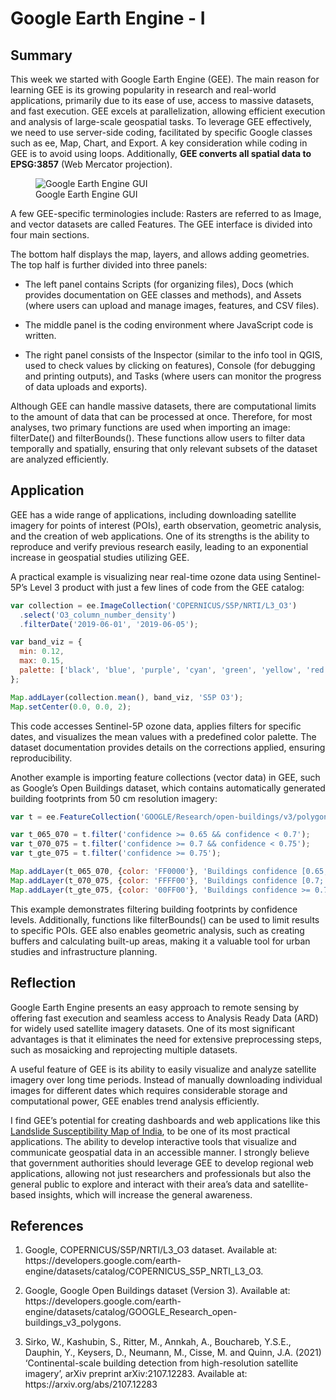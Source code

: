 # Google Earth Engine - I

## Summary

This week we started with Google Earth Engine (GEE). The main reason for learning GEE is its growing popularity in research and real-world applications, primarily due to its ease of use, access to massive datasets, and fast execution. GEE excels at parallelization, allowing efficient execution and analysis of large-scale geospatial tasks. To leverage GEE effectively, we need to use server-side coding, facilitated by specific Google classes such as ee, Map, Chart, and Export. A key consideration while coding in GEE is to avoid using loops. Additionally, **GEE converts all spatial data to EPSG:3857** (Web Mercator projection).

![Google Earth Engine GUI](Files/GEE.png)


A few GEE-specific terminologies include: Rasters are referred to as Image, and vector datasets are called Features. The GEE interface is divided into four main sections. 

The bottom half displays the map, layers, and allows adding geometries. The top half is further divided into three panels:

  - The left panel contains Scripts (for organizing files), Docs (which provides documentation on GEE classes and methods), and Assets (where users can upload and manage images, features, and CSV files).

  - The middle panel is the coding environment where JavaScript code is written.

  - The right panel consists of the Inspector (similar to the info tool in QGIS, used to check values by clicking on features), Console (for debugging and printing outputs), and Tasks (where users can monitor the progress of data uploads and exports).

Although GEE can handle massive datasets, there are computational limits to the amount of data that can be processed at once. Therefore, for most analyses, two primary functions are used when importing an image: filterDate() and filterBounds(). These functions allow users to filter data temporally and spatially, ensuring that only relevant subsets of the dataset are analyzed efficiently.


## Application

GEE has a wide range of applications, including downloading satellite imagery for points of interest (POIs), earth observation, geometric analysis, and the creation of web applications. One of its strengths is the ability to reproduce and verify previous research easily, leading to an exponential increase in geospatial studies utilizing GEE.

A practical example is visualizing near real-time ozone data using Sentinel-5P's Level 3 product with just a few lines of code from the GEE catalog:

```javascript
var collection = ee.ImageCollection('COPERNICUS/S5P/NRTI/L3_O3')
  .select('O3_column_number_density')
  .filterDate('2019-06-01', '2019-06-05');

var band_viz = {
  min: 0.12,
  max: 0.15,
  palette: ['black', 'blue', 'purple', 'cyan', 'green', 'yellow', 'red']
};

Map.addLayer(collection.mean(), band_viz, 'S5P O3');
Map.setCenter(0.0, 0.0, 2);
```

This code accesses Sentinel-5P ozone data, applies filters for specific dates, and visualizes the mean values with a predefined color palette. The dataset documentation provides details on the corrections applied, ensuring reproducibility.

Another example is importing feature collections (vector data) in GEE, such as Google's Open Buildings dataset, which contains automatically generated building footprints from 50 cm resolution imagery:

```javascript
var t = ee.FeatureCollection('GOOGLE/Research/open-buildings/v3/polygons');

var t_065_070 = t.filter('confidence >= 0.65 && confidence < 0.7');
var t_070_075 = t.filter('confidence >= 0.7 && confidence < 0.75');
var t_gte_075 = t.filter('confidence >= 0.75');

Map.addLayer(t_065_070, {color: 'FF0000'}, 'Buildings confidence [0.65; 0.7)');
Map.addLayer(t_070_075, {color: 'FFFF00'}, 'Buildings confidence [0.7; 0.75)');
Map.addLayer(t_gte_075, {color: '00FF00'}, 'Buildings confidence >= 0.75');
```
This example demonstrates filtering building footprints by confidence levels. Additionally, functions like filterBounds() can be used to limit results to specific POIs. GEE also enables geometric analysis, such as creating buffers and calculating built-up areas, making it a valuable tool for urban studies and infrastructure planning.

## Reflection

Google Earth Engine presents an easy approach to remote sensing by offering fast execution and seamless access to Analysis Ready Data (ARD) for widely used satellite imagery datasets. One of its most significant advantages is that it eliminates the need for extensive preprocessing steps, such as mosaicking and reprojecting multiple datasets.

A useful feature of GEE is its ability to easily visualize and analyze satellite imagery over long time periods. Instead of manually downloading individual images for different dates which requires considerable storage and computational power, GEE enables trend analysis efficiently.

I find GEE's potential for creating dashboards and web applications like this [Landslide Susceptibility Map of India](https://hydrosense.users.earthengine.app/view/ilsm), to be one of its most practical applications. The ability to develop interactive tools that visualize and communicate geospatial data in an accessible manner. I strongly believe that government authorities should leverage GEE to develop regional web applications, allowing not just researchers and professionals but also the general public to explore and interact with their area's data and satellite-based insights, which will increase the general awareness. 

## References

1. Google, COPERNICUS/S5P/NRTI/L3_O3 dataset. Available at: https://developers.google.com/earth-engine/datasets/catalog/COPERNICUS_S5P_NRTI_L3_O3.

2. Google, Google Open Buildings dataset (Version 3). Available at: https://developers.google.com/earth-engine/datasets/catalog/GOOGLE_Research_open-buildings_v3_polygons.

3. Sirko, W., Kashubin, S., Ritter, M., Annkah, A., Bouchareb, Y.S.E., Dauphin, Y., Keysers, D., Neumann, M., Cisse, M. and Quinn, J.A. (2021) ‘Continental-scale building detection from high-resolution satellite imagery’, arXiv preprint arXiv:2107.12283. Available at: https://arxiv.org/abs/2107.12283